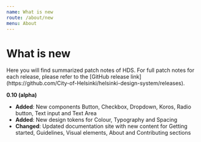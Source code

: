 ```yaml
---
name: What is new
route: /about/new
menu: About
---
```




# What is new

<LargeParagraph>
    Here you will find summarized patch notes of HDS. For full patch notes for each release, please refer to the [GitHub release link](https://github.com/City-of-Helsinki/helsinki-design-system/releases).
</LargeParagraph>

**0.10 (alpha)**

- **Added**: New components Button, Checkbox, Dropdown, Koros, Radio button, Text input and Text Area
- **Added**: New design tokens for Colour, Typography and Spacing
- **Changed**: Updated documentation site with new content for Getting started, Guidelines, Visual elements, About and Contributing sections
